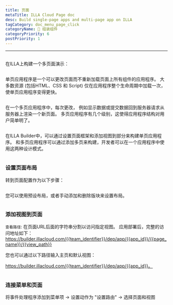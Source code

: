 ```yaml
---
title: 页面
metaTitle: ILLA Cloud Page doc
desc: Build single-page apps and multi-page app on ILLA
tagCategory: doc_menu_page_click
categoryName: 🧬 组装组件
categoryPriority: 6
postPriority: 1
---
```


* * *

## <h2 hidden>Page</h2>

在ILLA上构建一个多页面演示： 

<img src='https://cdn.illacloud.com/official-website/img/docs/assemble/page1.gif' alt="" />

单页应用程序是一个可以更改页面而不重新加载页面上所有组件的应用程序。 大多数资源 (包括HTML、CSS 和 Script) 仅在应用程序整个生命周期中加载一次，使单页应用程序变得更快。

<img src='https://cdn.illacloud.com/official-website/img/docs/assemble/page2.png' alt="" />

在一个多页应用程序中，每次更改， 例如显示数据或提交数据回到服务器请求从服务器上渲染一个新页面。 多页应用程序有几个级别，这使得应用程序结构对用户简单明了。

<img src='https://cdn.illacloud.com/official-website/img/docs/assemble/page3.png' alt="" />

在ILLA Builder中，可以通过设置页面框架和添加视图到部分来构建单页应用程序。 和多页应用程序可以通过添加多页来构建，开发者可以在一个应用程序中使用这两种设计模式。

<img src='https://cdn.illacloud.com/official-website/img/docs/assemble/page4.png' alt="" />

### 设置页面布局

转到页面配置作为以下步骤：

<img src='https://cdn.illacloud.com/official-website/img/docs/assemble/page5.png' alt="" />

您可以使用预设布局，或者手动添加和删除版块来设置布局。 

<img src='https://cdn.illacloud.com/official-website/img/docs/assemble/page6.gif' alt="" />

### 添加视图到页面

`查看路径`: 在页面URL后面的字符串分割以访问指定视图。 应用部署后，完整的访问地址如下：https://builder.illacloud.com/{{team_identifier}}/dep/app/{{app_id}}/{{page_name}}/{{view_path}}

您也可以通过以下路径输入主页和默认视图：

https://builder.illacloud.com/{{team_identifier}}/dep/app/{{app_id}}。 

<img src='https://cdn.illacloud.com/official-website/img/docs/assemble/page7.png' alt="" />

### 连接菜单和页面

将事件处理程序添加到菜单项 → 设置动作为 "设置路由" -> 选择页面和视图

<img src='https://cdn.illacloud.com/official-website/img/docs/assemble/page8.gif' alt="" />
